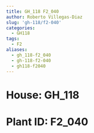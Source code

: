 ```yaml
---
title: GH_118 F2_040
author: Roberto Villegas-Diaz
slug: 'gh-118/f2-040'
categories:
  - GH118
tags:
  - F2
aliases:
  - gh_118-f2_040
  - gh-118-f2-040
  - gh118-f2040
---
```


# **House**: GH_118
# **Plant ID**: F2_040

